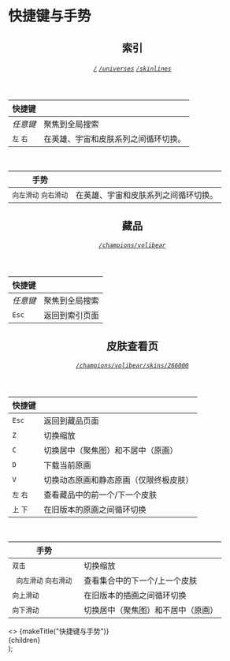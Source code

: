 

<Background />

# 快捷键与手势

<header>

## 索引

###### [`/`](/) [`/universes`](/universes) [`/skinlines`](/skinlines)

</header>

| 快捷键       |                                                    |
| -------------- | -------------------------------------------------- |
| _任意键_      | 聚焦到全局搜索                                   |
| `左` `右` | 在英雄、宇宙和皮肤系列之间循环切换。 |

<br />

| 手势                   |                                                    |
| -------------------------- | -------------------------------------------------- |
| `向左滑动` `向右滑动` | 在英雄、宇宙和皮肤系列之间循环切换。 |

<header>

## 藏品

###### [`/champions/volibear`](/champions/volibear)

</header>

| 快捷键  |                  |
| --------- | ---------------- |
| _任意键_ | 聚焦到全局搜索 |
| `Esc`     | 返回到索引页面 |

<header>

## 皮肤查看页

###### [`/champions/volibear/skins/266000`](/champions/volibear/skins/106000)

</header>

| 快捷键       |                                                             |
| -------------- | ----------------------------------------------------------- |
| `Esc`          | 返回到藏品页面                                      |
| `Z`            | 切换缩放                                                 |
| `C`            | 切换居中（聚焦图）和不居中（原画） |
| `D`            | 下载当前原画                             |
| `V`            | 切换动态原画和静态原画（仅限终极皮肤）                            |
| `左` `右` | 查看藏品中的前一个/下一个皮肤                  |
| `上` `下`    | 在旧版本的原画之间循环切换                 |

<br />

| 手势                     |                                             |
| ---------------------------- | ------------------------------------------- |
| `双击`                 | 切换缩放                                 |
| ` 向左滑动` `向右滑动 ` | 查看集合中的下一个/上一个皮肤  |
| `向上滑动`                   | 在旧版本的插画之间循环切换 |
| `向下滑动`                   | 切换居中（聚焦图）和不居中（原画） |

  <Layout backTo="/">
    <>
      <Head>{makeTitle("快捷键与手势")}</Head>
    </>
    <main className={styles.main}>{children}</main>
  </Layout>
);
